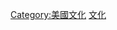 {{Commonscat|Culture of the United States by state}}

[[Category:美國文化|Category:美國文化]]
[[Category:依美國州份而作的分類|文化]]